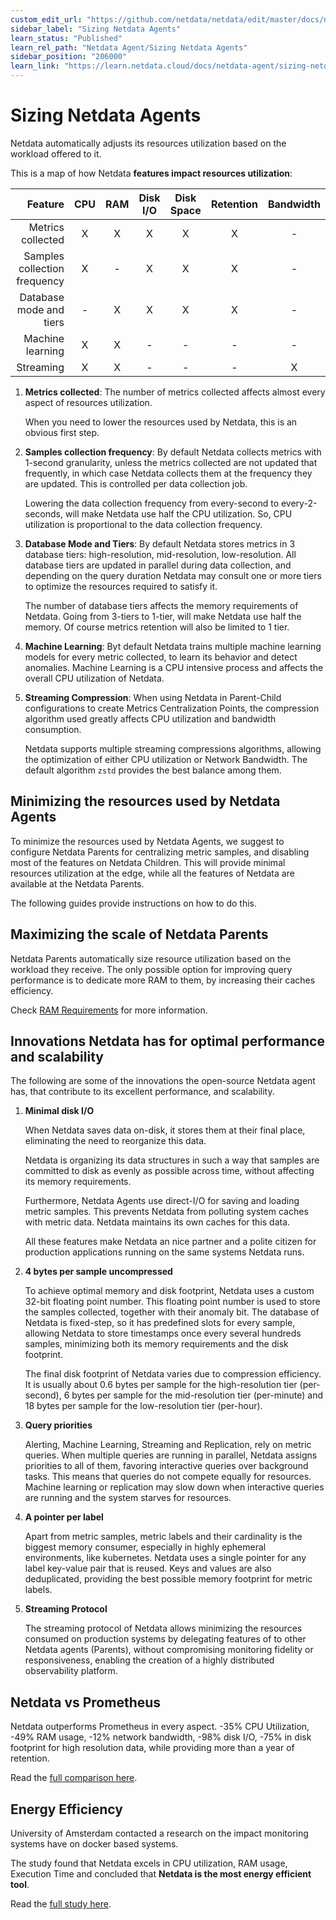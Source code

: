 ```yaml
---
custom_edit_url: "https://github.com/netdata/netdata/edit/master/docs/netdata-agent/sizing-netdata-agents/README.md"
sidebar_label: "Sizing Netdata Agents"
learn_status: "Published"
learn_rel_path: "Netdata Agent/Sizing Netdata Agents"
sidebar_position: "206000"
learn_link: "https://learn.netdata.cloud/docs/netdata-agent/sizing-netdata-agents/sizing-netdata-agents"
---
```


# Sizing Netdata Agents

Netdata automatically adjusts its resources utilization based on the workload offered to it.

This is a map of how Netdata **features impact resources utilization**:

|                      Feature | CPU | RAM | Disk I/O | Disk Space | Retention | Bandwidth |
|-----------------------------:|:---:|:---:|:--------:|:----------:|:---------:|:---------:|
|            Metrics collected |  X  |  X  |    X     |     X      |     X     |     -     |
| Samples collection frequency |  X  |  -  |    X     |     X      |     X     |     -     |
|      Database mode and tiers |  -  |  X  |    X     |     X      |     X     |     -     |
|             Machine learning |  X  |  X  |    -     |     -      |     -     |     -     |
|                    Streaming |  X  |  X  |    -     |     -      |     -     |     X     |

1. **Metrics collected**: The number of metrics collected affects almost every aspect of resources utilization.

   When you need to lower the resources used by Netdata, this is an obvious first step.

2. **Samples collection frequency**: By default Netdata collects metrics with 1-second granularity, unless the metrics collected are not updated that frequently, in which case Netdata collects them at the frequency they are updated. This is controlled per data collection job.

   Lowering the data collection frequency from every-second to every-2-seconds, will make Netdata use half the CPU utilization. So, CPU utilization is proportional to the data collection frequency.

3. **Database Mode and Tiers**:  By default Netdata stores metrics in 3 database tiers: high-resolution, mid-resolution, low-resolution. All database tiers are updated in parallel during data collection, and depending on the query duration Netdata may consult one or more tiers to optimize the resources required to satisfy it.

   The number of database tiers affects the memory requirements of Netdata. Going from 3-tiers to 1-tier, will make Netdata use half the memory. Of course metrics retention will also be limited to 1 tier.

4. **Machine Learning**: Byt default Netdata trains multiple machine learning models for every metric collected, to learn its behavior and detect anomalies. Machine Learning is a CPU intensive process and affects the overall CPU utilization of Netdata.

5. **Streaming Compression**: When using Netdata in Parent-Child configurations to create Metrics Centralization Points, the compression algorithm used greatly affects CPU utilization and bandwidth consumption.

   Netdata supports multiple streaming compressions algorithms, allowing the optimization of either CPU utilization or Network Bandwidth. The default algorithm `zstd` provides the best balance among them.

## Minimizing the resources used by Netdata Agents

To minimize the resources used by Netdata Agents, we suggest to configure Netdata Parents for centralizing metric samples, and disabling most of the features on Netdata Children. This will provide minimal resources utilization at the edge, while all the features of Netdata are available at the Netdata Parents.

The following guides provide instructions on how to do this.

## Maximizing the scale of Netdata Parents

Netdata Parents automatically size resource utilization based on the workload they receive. The only possible option for improving query performance is to dedicate more RAM to them, by increasing their caches efficiency.

Check [RAM Requirements](/docs/netdata-agent/sizing-netdata-agents/ram-requirements) for more information.

## Innovations Netdata has for optimal performance and scalability

The following are some of the innovations the open-source Netdata agent has, that contribute to its excellent performance, and scalability.

1. **Minimal disk I/O**

   When Netdata saves data on-disk, it stores them at their final place, eliminating the need to reorganize this data.

   Netdata is organizing its data structures in such a way that samples are committed to disk as evenly as possible across time, without affecting its memory requirements.

   Furthermore, Netdata Agents use direct-I/O for saving and loading metric samples. This prevents Netdata from polluting system caches with metric data. Netdata maintains its own caches for this data.

   All these features make Netdata an nice partner and a polite citizen for production applications running on the same systems Netdata runs.

2. **4 bytes per sample uncompressed**

   To achieve optimal memory and disk footprint, Netdata uses a custom 32-bit floating point number. This floating point number is used to store the samples collected, together with their anomaly bit. The database of Netdata is fixed-step, so it has predefined slots for every sample, allowing Netdata to store timestamps once every several hundreds samples, minimizing both its memory requirements and the disk footprint.

   The final disk footprint of Netdata varies due to compression efficiency. It is usually about 0.6 bytes per sample for the high-resolution tier (per-second), 6 bytes per sample for the mid-resolution tier (per-minute) and 18 bytes per sample for the low-resolution tier (per-hour).

3. **Query priorities**

   Alerting, Machine Learning, Streaming and Replication, rely on metric queries. When multiple queries are running in parallel, Netdata assigns priorities to all of them, favoring interactive queries over background tasks. This means that queries do not compete equally for resources. Machine learning or replication may slow down when interactive queries are running and the system starves for resources.

4. **A pointer per label**

   Apart from metric samples, metric labels and their cardinality is the biggest memory consumer, especially in highly ephemeral environments, like kubernetes. Netdata uses a single pointer for any label key-value pair that is reused. Keys and values are also deduplicated, providing the best possible memory footprint for metric labels.

5. **Streaming Protocol**

   The streaming protocol of Netdata allows minimizing the resources consumed on production systems by delegating features of to other Netdata agents (Parents), without compromising monitoring fidelity or responsiveness, enabling the creation of a highly distributed observability platform.

## Netdata vs Prometheus

Netdata outperforms Prometheus in every aspect. -35% CPU Utilization, -49% RAM usage, -12% network bandwidth, -98% disk I/O, -75% in disk footprint for high resolution data, while providing more than a year of retention.

Read the [full comparison here](https://blog.netdata.cloud/netdata-vs-prometheus-performance-analysis/).

## Energy Efficiency

University of Amsterdam contacted a research on the impact monitoring systems have on docker based systems.

The study found that Netdata excels in CPU utilization, RAM usage, Execution Time and concluded that **Netdata is the most energy efficient tool**.

Read the [full study here](https://www.ivanomalavolta.com/files/papers/ICSOC_2023.pdf).
